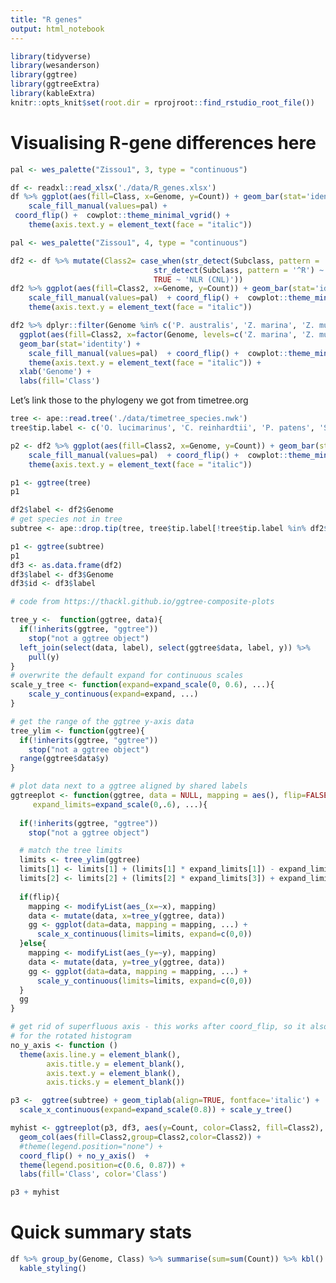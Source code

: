 ---
title: "R genes"
output: html_notebook
---
```{r setup}
library(tidyverse)
library(wesanderson)
library(ggtree)
library(ggtreeExtra)
library(kableExtra)
knitr::opts_knit$set(root.dir = rprojroot::find_rstudio_root_file())

```



# Visualising R-gene differences here

```{r}
pal <- wes_palette("Zissou1", 3, type = "continuous")

df <- readxl::read_xlsx('./data/R_genes.xlsx')
df %>% ggplot(aes(fill=Class, x=Genome, y=Count)) + geom_bar(stat='identity') +
    scale_fill_manual(values=pal) +  
 coord_flip() +  cowplot::theme_minimal_vgrid() +
    theme(axis.text.y = element_text(face = "italic")) 

```

```{r}
pal <- wes_palette("Zissou1", 4, type = "continuous")

df2 <- df %>% mutate(Class2= case_when(str_detect(Subclass, pattern = 'TN') ~ 'NLR (TNL)',
                                str_detect(Subclass, pattern = '^R') ~ Subclass,
                                TRUE ~ 'NLR (CNL)'))
df2 %>% ggplot(aes(fill=Class2, x=Genome, y=Count)) + geom_bar(stat='identity') +
    scale_fill_manual(values=pal)  + coord_flip() +  cowplot::theme_minimal_vgrid() +
    theme(axis.text.y = element_text(face = "italic")) 
```

```{r}
df2 %>% dplyr::filter(Genome %in% c('P. australis', 'Z. marina', 'Z. muelleri', 'O. sativa', 'A. antarctica', 'A. thaliana')) %>% 
  ggplot(aes(fill=Class2, x=factor(Genome, levels=c('Z. marina', 'Z. muelleri', 'P. australis', 'A. antarctica', 'O. sativa', 'A. thaliana' )), y=Count)) + 
  geom_bar(stat='identity') +
    scale_fill_manual(values=pal)  + coord_flip() +  cowplot::theme_minimal_vgrid() +
    theme(axis.text.y = element_text(face = "italic")) +
  xlab('Genome') +
  labs(fill='Class')
```

Let's link those to the phylogeny we got from timetree.org

```{r}
tree <- ape::read.tree('./data/timetree_species.nwk')
tree$tip.label <- c('O. lucimarinus', 'C. reinhardtii', 'P. patens', 'S. moellendorffii', 'O. sativa', 'B. distachyon', 'Z. mays', 'P. australis', 'Z. marina', 'Z. muelleri', 'A. antarctica', 'S. polyrhiza', 'L. gibba', 'V. vinifera', 'A. thaliana', 'S. parvula', 'P. trichocarpa', 'A. trichopada')

```
```{r}
p2 <- df2 %>% ggplot(aes(fill=Class2, x=Genome, y=Count)) + geom_bar(stat='identity') +
    scale_fill_manual(values=pal)  + coord_flip() +  cowplot::theme_minimal_vgrid() +
    theme(axis.text.y = element_text(face = "italic")) 
```

```{r}
p1 <- ggtree(tree)
p1
```

```{r}
df2$label <- df2$Genome
# get species not in tree
subtree <- ape::drop.tip(tree, tree$tip.label[!tree$tip.label %in% df2$label])
```

```{r}
p1 <- ggtree(subtree)
p1 
df3 <- as.data.frame(df2)
df3$label <- df3$Genome
df3$id <- df3$label

```


```{r}
# code from https://thackl.github.io/ggtree-composite-plots

tree_y <-  function(ggtree, data){
  if(!inherits(ggtree, "ggtree"))
    stop("not a ggtree object")
  left_join(select(data, label), select(ggtree$data, label, y)) %>%
    pull(y)
}
# overwrite the default expand for continuous scales
scale_y_tree <- function(expand=expand_scale(0, 0.6), ...){
    scale_y_continuous(expand=expand, ...)
}

# get the range of the ggtree y-axis data
tree_ylim <- function(ggtree){
  if(!inherits(ggtree, "ggtree"))
    stop("not a ggtree object")
  range(ggtree$data$y)
}

# plot data next to a ggtree aligned by shared labels
ggtreeplot <- function(ggtree, data = NULL, mapping = aes(), flip=FALSE,
     expand_limits=expand_scale(0,.6), ...){
  
  if(!inherits(ggtree, "ggtree"))
    stop("not a ggtree object")

  # match the tree limits
  limits <- tree_ylim(ggtree)
  limits[1] <- limits[1] + (limits[1] * expand_limits[1]) - expand_limits[2]
  limits[2] <- limits[2] + (limits[2] * expand_limits[3]) + expand_limits[4]
  
  if(flip){
    mapping <- modifyList(aes_(x=~x), mapping)
    data <- mutate(data, x=tree_y(ggtree, data))
    gg <- ggplot(data=data, mapping = mapping, ...) +
      scale_x_continuous(limits=limits, expand=c(0,0))
  }else{
    mapping <- modifyList(aes_(y=~y), mapping)
    data <- mutate(data, y=tree_y(ggtree, data))
    gg <- ggplot(data=data, mapping = mapping, ...) +
      scale_y_continuous(limits=limits, expand=c(0,0))
  }
  gg
}

# get rid of superfluous axis - this works after coord_flip, so it also works
# for the rotated histogram
no_y_axis <- function () 
  theme(axis.line.y = element_blank(), 
        axis.title.y = element_blank(),
        axis.text.y = element_blank(),
        axis.ticks.y = element_blank())
```

```{r}
p3 <-  ggtree(subtree) + geom_tiplab(align=TRUE, fontface='italic') +
  scale_x_continuous(expand=expand_scale(0.8)) + scale_y_tree()

myhist <- ggtreeplot(p3, df3, aes(y=Count, color=Class2, fill=Class2), flip=TRUE) +
  geom_col(aes(fill=Class2,group=Class2,color=Class2)) + 
  #theme(legend.position="none") +
  coord_flip() + no_y_axis()  + 
  theme(legend.position=c(0.6, 0.87)) + 
  labs(fill='Class', color='Class')

p3 + myhist 

```

# Quick summary stats

```{r}
df %>% group_by(Genome, Class) %>% summarise(sum=sum(Count)) %>% kbl() %>%
  kable_styling()
```

